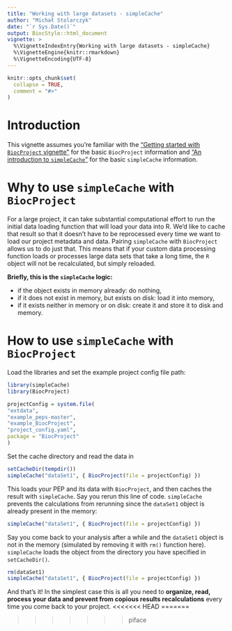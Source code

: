 ```yaml
---
title: "Working with large datasets - simpleCache"
author: "Michał Stolarczyk"
date: "`r Sys.Date()`"
output: BiocStyle::html_document
vignette: >
  %\VignetteIndexEntry{Working with large datasets - simpleCache}
  %\VignetteEngine{knitr::rmarkdown}
  %\VignetteEncoding{UTF-8}
---
```


```r
knitr::opts_chunk$set(
  collapse = TRUE,
  comment = "#>"
)
```

# Introduction

This vignette assumes you're familiar with the 
["Getting started with `BiocProject` vignette"](./vignette1getStarted.html) for 
the basic `BiocProject` information 
and ["An introduction to `simpleCache`"](http://code.databio.org/simpleCache/articles/simpleCacheIntroduction.html) for the basic `simpleCache` information.

# Why to use `simpleCache` with `BiocProject`

For a large project, it can take substantial computational effort to run the 
initial data loading function that will load your data into R. We'd like to 
cache that result so that it doesn't have to be reprocessed every time we want 
to load our project metadata and data. Pairing `simpleCache` with `BiocProject`
allows us to do just that. This means that if your custom data processing 
function loads or processes large data sets that take a long time, the `R` 
object will not be recalculated, but simply reloaded.

**Briefly, this is the `simpleCache` logic: **

* if the object exists in memory already: do nothing,
* if it does not exist in memory, but exists on disk: load it into memory,
* if it exists neither in memory or on disk: create it and store it
to disk and memory.

# How to use `simpleCache` with `BiocProject`

Load the libraries and set the example project config file path:
```r
library(simpleCache) 
library(BiocProject)

projectConfig = system.file(
"extdata",
"example_peps-master",
"example_BiocProject",
"project_config.yaml",
package = "BiocProject"
)
```

Set the cache directory and read the data in
```r
setCacheDir(tempdir())
simpleCache("dataSet1", { BiocProject(file = projectConfig) })
```

This loads your PEP and its data with `BiocProject`, and then caches the 
result with `simpleCache`. Say you rerun this line of code. `simpleCache` 
prevents the calculations from rerunning since the `dataSet1` object is 
already present in the memory:

```r
simpleCache("dataSet1", { BiocProject(file = projectConfig) })
```


Say you come back to your analysis after a while and the `dataSet1` object is 
not in the memory (simulated by removing it with `rm()` function here). 
`simpleCache` loads the object from the directory you have specified 
in `setCacheDir()`.
```r
rm(dataSet1)
simpleCache("dataSet1", { BiocProject(file = projectConfig) })
```
And that's it! In the simplest case this is all you need to **organize, 
read, process your data and prevent from copious results recalculations**
every time you come back to your project.
<<<<<<< HEAD
=======

>>>>>>> piface

